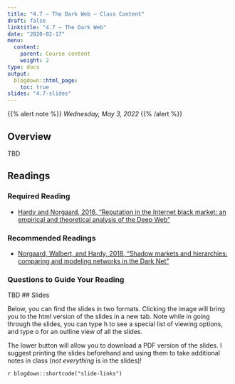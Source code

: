 ```yaml
---
title: "4.7 — The Dark Web — Class Content"
draft: false
linktitle: "4.7 — The Dark Web"
date: "2020-02-17"
menu:
  content:
    parent: Course content
    weight: 2
type: docs
output:
  blogdown::html_page:
    toc: true
slides: "4.7-slides"
---
```


{{% alert note %}}
*Wednesday, May 3, 2022*
{{% /alert %}}

## <i class="fas fa-info-circle fa-lg"></i> Overview

TBD 

## <i class="fas fa-book-reader fa-lg"></i> Readings

### Required Reading

- [<i class="fas fa-file-pdf"></i> Hardy and Norgaard, 2016, “Reputation in the Internet black market: an empirical and theoretical analysis of the Deep Web”](/readings/Hardy-Norgaard-2016.pdf)

### Recommended Readings

- [<i class="fas fa-file-pdf"></i> Norgaard, Walbert, and Hardy, 2018, “Shadow markets and hierarchies: comparing and modeling networks in the Dark Net”](/readings/Norgaard-Welbert-Hardy-2018.pdf)

### Questions to Guide Your Reading

TBD 
## <i class="fas fa-chalkboard-teacher"></i> Slides

Below, you can find the slides in two formats. Clicking the image will bring you to the html version of the slides in a new tab. Note while in going through the slides, you can type <kbd>h</kbd> to see a special list of viewing options, and type <kbd>o</kbd> for an outline view of all the slides.

The lower button will allow you to download a PDF version of the slides. I suggest printing the slides beforehand and using them to take additional notes in class (*not everything* is in the slides)!

`r blogdown::shortcode("slide-links")`